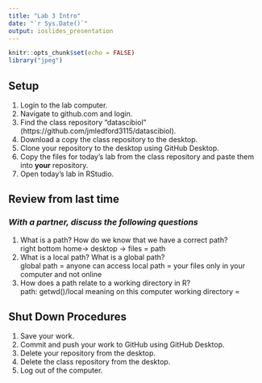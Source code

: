 ```yaml
---
title: "Lab 3 Intro"
date: "`r Sys.Date()`"
output: ioslides_presentation
---
```


```r
knitr::opts_chunk$set(echo = FALSE)
library("jpeg")
```

## Setup
1. Login to the lab computer.    
2. Navigate to github.com and login.  
3. Find the class repository "datascibiol" (https://github.com/jmledford3115/datascibiol).  
4. Download a copy the class repository to the desktop.  
5. Clone your repository to the desktop using GitHub Desktop.  
6. Copy the files for today's lab from the class repository and paste them into **your** repository.  
7. Open today's lab in RStudio.  

## Review from last time
### *With a partner, discuss the following questions*
1. What is a path? How do we know that we have a correct path?  
right bottom home-> desktop -> files = path
2. What is a local path? What is a global path?  
global path = anyone can access
local path = your files only in your computer and not online
3. How does a path relate to a working directory in R?  
path: getwd()/local meaning on this computer
working directory = 

## Shut Down Procedures
1. Save your work.  
2. Commit and push your work to GitHub using GitHub Desktop.  
3. Delete your repository from the desktop.  
4. Delete the class repository from the desktop.  
5. Log out of the computer.  